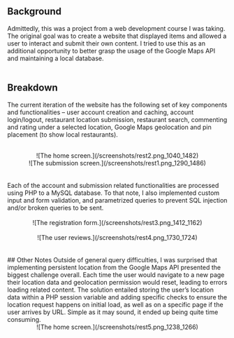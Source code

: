 
## Background
Admittedly, this was a project from a web development course I was taking. The original goal was to create a website that displayed items and allowed a user to interact and submit their own content. I tried to use this as an additional opportunity to better grasp the usage of the Google Maps API and maintaining a local database. 
<br/>
<br/>
## Breakdown
The current iteration of the website has the following set of key components and functionalities – user account creation and caching, account login/logout, restaurant location submission, restaurant search, commenting and rating under a selected location, Google Maps geolocation and pin placement (to show local restaurants).
<br/>
<br/>
<Center
    py={'1em'}
    position={'relative'}
    direction={'row'}>
        <Center>
            ![The home screen.](/screenshots/rest2.png_1040_1482)
        </Center>
        <Center>
            ![The submission screen.](/screenshots/rest1.png_1290_1486)
        </Center>
</Center>
<br/>
<br/>
Each of the account and submission related functionalities are processed using PHP to a MySQL database. To that note, I also implemented custom input and form validation, and parametrized queries to prevent SQL injection and/or broken queries to be sent. 
<br/>
<br/>
<Center
    py={'1em'}
    position={'relative'}
    direction={'row'}>
        <Center>
            ![The registration form.](/screenshots/rest3.png_1412_1162)
        </Center>
</Center>
<br/>
<Center
    py={'1em'}
    position={'relative'}
    direction={'column'}>
        <Center>
            ![The user reviews.](/screenshots/rest4.png_1730_1724)
        </Center>
</Center>
<br/>
<br/>
## Other Notes
Outside of general query difficulties, I was surprised that implementing persistent location from the Google Maps API presented the biggest challenge overall. Each time the user would navigate to a new page their location data and geolocation permission would reset, leading to errors loading related content. The solution entailed storing the user’s location data within a PHP session variable and adding specific checks to ensure the location request happens on initial load, as well as on a specific page if the user arrives by URL. Simple as it may sound, it ended up being quite time consuming.
<br/>
<Center
    position={'relative'}
    direction={'row'}>
        <Center>
            ![The home screen.](/screenshots/rest5.png_1238_1266)
        </Center>
</Center>
<br/>